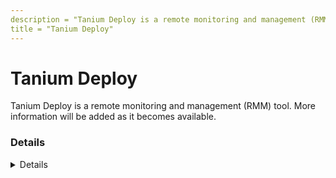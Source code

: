 ```yaml
---
description = "Tanium Deploy is a remote monitoring and management (RMM) tool. More information will be added as it becomes available."
title = "Tanium Deploy"
---
```




# Tanium Deploy

Tanium Deploy is a remote monitoring and management (RMM) tool. More information will be added as it becomes available.

### Details
<Details author={""}
         category={""}
         created={""}
         website={""}
         lastModified={""}
         privileges={""}
         free={ "" }
         verification={""}
/>






### Forensic Artifacts




#### Network Artifacts
<EuiSpacer size="xl"/>
<NetworkArtifactsTable data={ [{"Description": "Known remote domains", "Domains": ["tanium.com/products/tanium-deploy"], "Ports": []}] }/>




### Detections
- Detects potential network activity of Tanium Deploy RMM tool
  - [Sigma Rule](https://github.com/magicsword-io/LOLRMM/blob/main/detections/sigma/tanium_deploy_network_sigma.yml)


